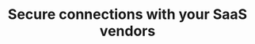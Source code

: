 ---
title: Secure connections with your SaaS vendors
hero_text: Keep _private_ data _private_
hero_image: private-databases
hero_animated: true
hero_animation_start_at: 1.8
hero_aspect_priority: width
subtext: Manage access to any system with application-level controls
list_features: false
examples:
  - name: PostgreSQL
    url: https://docs.ockam.io/portals/databases/postgres
  - name: MongoDB
    url: https://docs.ockam.io/portals/databases/mongodb
  - name: InfluxDB
    url: https://docs.ockam.io/portals/databases/influxdb
features:
  - title: App-to-app trust
    image: app-level
    text: |
      Meeting modern data control expectations requires guarantees that the 
      intended applications are exclusively the apps that can connect to your 
      systems. Ockam moves trust to the application layer by building a mutually 
      authenticated and encrypted communication channel between those systems.
  - title: No more shared secret keys
    image: kafka-key-layers
    animate: true
    text: |
      Sharing secret keys across many apps and services increases the likelihood 
      of secret keys leaking, in addition to eroding any guarantees that only 
      intended apps can access sensitive data. Teams then layer in additional 
      credential management approaches, network-level controls, and various other 
      security approaches in an attempt to have a somewhat reliable assumption 
      that only the intended app(s) were able to use the shared secret keys.

      With Ockam, each app generates it's own _unique_ cryptographically provable 
      identity and encryption keys, and uses those keys to establish trusted 
      secure channels directly with other authorized apps as required.
  - title: No more shipping secrets
    image: shared-key-shipping-exposure-risk
    text: |
      Whether it's reading a credential or secret value from a central source, 
      or  transmitting a secret key to another app, every time a secret value is 
      transmitted over the wire is another opportunity for it to leak. Ockam's 
      approach to secret management means each secret key never needs to leave 
      the place where it was generated. By removing the need to transmit secrets 
      the risk of an attacker intercepting a secret in transit is also removed.
  - title: Automated & regular key-rotation
    image: automated-key-rotation
    text: |
      Everyone hopes they never have a data breach, but to minimize the impact 
      in case the worst happens Ockam apps automatically and regularly rotate 
      their encryption keys. If a secret key is ever leaked the data at risk is 
      reduced to the amount sent in the small window of that secret key was 
      active. Don't put your historical and future data at risk because rotating 
      secret keys is difficult&mdash; it's built-in from the start.
  - title: Data authenticity & integrity
    image: guaranteed-authenticity
    text: |
      The approach to mutual authentication of every app that Ockam provides 
      results in strong data governance guarantees around the authenticity and 
      integrity of the data moving through your system. 
  - title: Trust your security team can depend on
    image: five-stars
    text: |
      Ockam's approach uses existing and well established open source
      technologies and frameworks. We build trust through transparency so your 
      CISO can be confident everything meets their requirements. The 
      cryptographic and messaging protocols are 
      [publicly documented](https://docs.ockam.io/reference/protocols) and
      the implementations are 
      [open source and available on GitHub](https://github.com/build-trust/ockam). 
      We've published an independent third-party audit by
      the security research firm [Trail of Bits](https://www.trailofbits.com). 
      The [current status of our latest audits and compliance controls](https://audits.ockam.io) 
      are also available. 
  - title: No need to run Public Key Infrastructure (PKI)
    image: no-pki
    text: |
      Nobody loves running their own PKI. It's complicated, you still need to 
      work out how to securely handle your root certificate and keys, have 
      policies around  lifecycle management&hellip; a lot of extra 
      infrastructure and orchestration.

      With Ockam, each app generates keys and establishes trust directly there's 
      no  need to run your own PKI systems.
  - title: Any language
    image: any-language
    text: |
      Ockam can work with any language. You've the flexibility to write your 
      applications in a mix of Java, Python, Go, Scala, you name it!
  - title: Complete multi-cloud support
    image: multicloud
    text: |
      Ockam is agnostic to network-level and cloud-specific features. Whatever
      cloud you're on, even if you're running a multi-cloud setup, Ockam is a 
      single approach that will provide secure point-to-point wherever you need 
      it.
  - title: Self-managed deployments
    image: cloud-on-prem
    text: |
      Ockam Orchestrator is a cloud-based fully managed solution that allows you 
      to be successful within minutes. With SLA guarantees and publicly 
      available historical uptime reporting, it's the preferred deployment 
      approach for the majority of customers. For those with specific 
      self-managed deployment requirements, Ockam Business Critical provides 
      options for running entirely within your own VPC or on-prem.

---